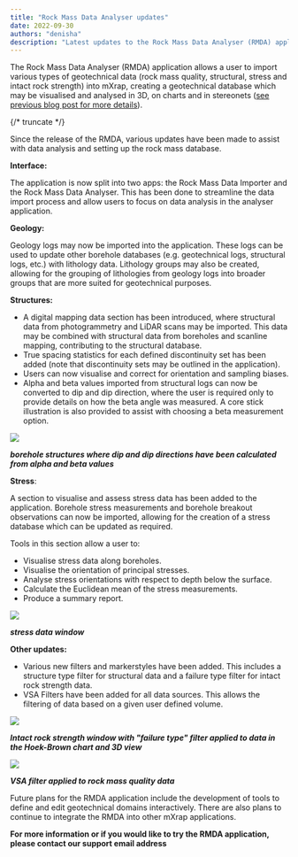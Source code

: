 ```yaml
---
title: "Rock Mass Data Analyser updates"
date: 2022-09-30
authors: "denisha"
description: "Latest updates to the Rock Mass Data Analyser (RMDA) application including interface improvements, new geology and structural data import capabilities, stress analysis tools, and enhanced filtering options for geotechnical data analysis in mXrap."
---
```


The Rock Mass Data Analyser (RMDA) application allows a user to import various types of geotechnical data (rock mass quality, structural, stress and intact rock strength) into mXrap, creating a geotechnical database which may be visualised and analysed in 3D, on charts and in stereonets ([see previous blog post for more details](https://mxrap.com/2021/09/21/rock-mass-data-analyser/)).

{/* truncate */}

Since the release of the RMDA, various updates have been made to assist with data analysis and setting up the rock mass database.

**Interface:**

The application is now split into two apps: the Rock Mass Data Importer and the Rock Mass Data Analyser. This has been done to streamline the data import process and allow users to focus on data analysis in the analyser application.

**Geology:**

Geology logs may now be imported into the application. These logs can be used to update other borehole databases (e.g. geotechnical logs, structural logs, etc.) with lithology data. Lithology groups may also be created, allowing for the grouping of lithologies from geology logs into broader groups that are more suited for geotechnical purposes.

**Structures:**

- A digital mapping data section has been introduced, where structural data from photogrammetry and LiDAR scans may be imported. This data may be combined with structural data from boreholes and scanline mapping, contributing to the structural database.
- True spacing statistics for each defined discontinuity set has been added (note that discontinuity sets may be outlined in the application).
- Users can now visualise and correct for orientation and sampling biases.
- Alpha and beta values imported from structural logs can now be converted to dip and dip direction, where the user is required only to provide details on how the beta angle was measured. A core stick illustration is also provided to assist with choosing a beta measurement option.

![](/img/alpha-beta.jpg)

_**borehole structures where dip and dip directions have been calculated from alpha and beta values**_

**Stress**:

A section to visualise and assess stress data has been added to the application. Borehole stress measurements and borehole breakout observations can now be imported, allowing for the creation of a stress database which can be updated as required.

Tools in this section allow a user to:

- Visualise stress data along boreholes.
- Visualise the orientation of principal stresses.
- Analyse stress orientations with respect to depth below the surface.
- Calculate the Euclidean mean of the stress measurements.
- Produce a summary report.

![](/img/Stress-window.png)

_**stress data window**_

**Other updates:**

- Various new filters and markerstyles have been added. This includes a structure type filter for structural data and a failure type filter for intact rock strength data.
- VSA Filters have been added for all data sources. This allows the filtering of data based on a given user defined volume.

![](/img/Failure-type.jpg)

_**Intact rock strength window with "failure type" filter applied to data in the Hoek-Brown chart and 3D view**_

![](/img/VSA-filter-applied-to-RMQ-data.jpg)

_**VSA filter applied to rock mass quality data**_

Future plans for the RMDA application include the development of tools to define and edit geotechnical domains interactively. There are also plans to continue to integrate the RMDA into other mXrap applications.

**For more information or if you would like to try the RMDA application, please contact our support email address**
